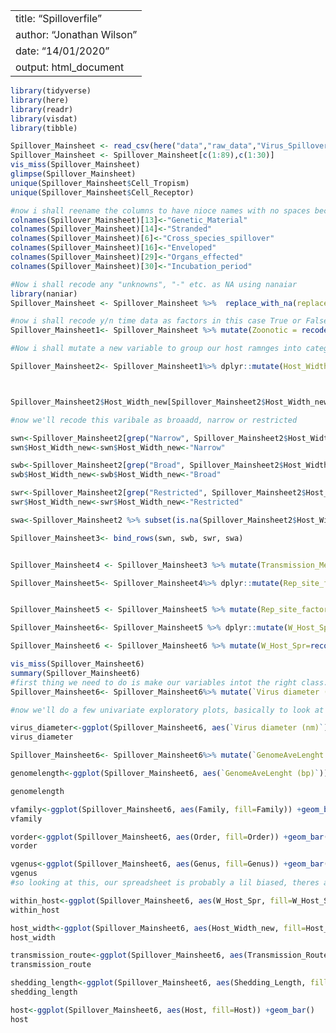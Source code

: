 
---
title: "Spilloverfile"
author: "Jonathan Wilson"
date: "14/01/2020"
output: html_document
---

```{r}
library(tidyverse)
library(here)
library(readr)
library(visdat)
library(tibble)

```
```{r}

Spillover_Mainsheet <- read_csv(here("data","raw_data","Virus_Spillover_p1.csv"))
Spillover_Mainsheet <- Spillover_Mainsheet[c(1:89),c(1:30)]
vis_miss(Spillover_Mainsheet)
glimpse(Spillover_Mainsheet)
unique(Spillover_Mainsheet$Cell_Tropism)
unique(Spillover_Mainsheet$Cell_Receptor)
```
```{r}
#now i shall reename the columns to have nioce names with no spaces because r likes it that way
colnames(Spillover_Mainsheet)[13]<-"Genetic_Material" 
colnames(Spillover_Mainsheet)[14]<-"Stranded"
colnames(Spillover_Mainsheet)[6]<-"Cross_species_spillover"
colnames(Spillover_Mainsheet)[16]<-"Enveloped"
colnames(Spillover_Mainsheet)[29]<-"Organs_effected"
colnames(Spillover_Mainsheet)[30]<-"Incubation_period"
```

```{r}
#Now i shall recode any "unknowns", "-" etc. as NA using nanaiar
library(naniar)
Spillover_Mainsheet <- Spillover_Mainsheet %>%  replace_with_na(replace =  list(Cell_Receptor = "unknown", Cell_Tropism = "unknown", Entry_Mechanism = "unknown", Receptor_Distribution="unknown", Host=c("unknown", "Unknown"), Transmission_Mechanism="unknown", Shedding_Period = c("-", "unknown"), Shedding_Length =c("-", "unknown"), Mortality_Rate =c("-", "unknown"), Cross_species_spillover = "unknown", Transmission_Route = "unknown", Shedding_Route="unknown", Host_Range= c("unknown", "Unknown"),  Replication_Site = "unknown", Within_Host_Spread= "unknown",  Organs_effected= "unknown", Incubation_period=c("unknown", "-")))

#now i shall recode y/n time data as factors in this case True or False
Spillover_Mainsheet1<- Spillover_Mainsheet %>% mutate(Zoonotic = recode(Zoonotic, "n" = F, "y" = T)) %>% mutate(Cross_species_spillover=recode(Cross_species_spillover, "n"=F, "y"=T))  %>% mutate(Vector=recode(Vector, "n"=F, "y"=T))  %>% mutate(Segmented=recode(Segmented, "n"=F, "y"=T))  %>% mutate(Viraemia=recode(Viraemia, "n"=F, "y"=T))%>% mutate(Enveloped=recode(Enveloped, "enveloped"=T))
```
```{r}
#Now i shall mutate a new variable to group our host ramnges into categories whilst still retaining the more specfic info

Spillover_Mainsheet2<- Spillover_Mainsheet1%>% dplyr::mutate(Host_Width_new = Host_Range)



Spillover_Mainsheet2$Host_Width_new[Spillover_Mainsheet2$Host_Width_new=="Narrow (bats)"] <- "Narrow (Bats)"

#now we'll recode this varibale as broaadd, narrow or restricted

swn<-Spillover_Mainsheet2[grep("Narrow", Spillover_Mainsheet2$Host_Width_new), ]
swn$Host_Width_new<-swn$Host_Width_new<-"Narrow"

swb<-Spillover_Mainsheet2[grep("Broad", Spillover_Mainsheet2$Host_Width_new),]
swb$Host_Width_new<-swb$Host_Width_new<-"Broad"

swr<-Spillover_Mainsheet2[grep("Restricted", Spillover_Mainsheet2$Host_Width_new),]
swr$Host_Width_new<-swr$Host_Width_new<-"Restricted"

swa<-Spillover_Mainsheet2 %>% subset(is.na(Spillover_Mainsheet2$Host_Width_new))

Spillover_Mainsheet3<- bind_rows(swn, swb, swr, swa)


Spillover_Mainsheet4 <- Spillover_Mainsheet3 %>% mutate(Transmission_Mechanism=recode(Transmission_Mechanism, "Direct/indirect contact"= "Both", "Aerosol infection and direct contact"= "Both"))

```

```{r}
Spillover_Mainsheet5<- Spillover_Mainsheet4%>% dplyr::mutate(Rep_site_factor = Replication_Site)


Spillover_Mainsheet5 <- Spillover_Mainsheet5 %>% mutate(Rep_site_factor=recode(Rep_site_factor, "Respiratory tract epithelium" = "Respiratory_Epithelium", "Upper and lower respiratory tract epithelium" = "Respiratory_Epithelium", "Lungs (bronquiolar epithelial cells)" = "Respiratory_Epithelium", "Lungs (bronchial epithelial cells)" = "Respiratory_Epithelium"  ,"Upper and lower respiratory tract epithelium"="Respiratory_Epithelium",  "Respiratory ciliated epithelium"="Respiratory_Epithelium", "Respiratory tract"  = "Respiratory_Epithelium" , "Nasopharyngeal epithelium"  = "Respiratory_Epithelium",  "Spinal cord and brain (nervous tissues)"= "Neural_Tissue",  "Peripheral, central and autonomic nervous systems (astrocytes, Schwann cells, ependymal cells)" = "Neural_Tissue", "Striated or connective tissue at the inoculation site" = "Muscle_Tissue", "Salivary glands and regional lymph nodes" = "Lymphnodes_salivary glands", "Inoculation site" = "Cutaneous_Epithelium", "Inouculation site (keratinocytes)" = "Cutaneous_Epithelium", "Lymph nodes and nodal chains; liver and spleen" = "Lymphnodes_spleen_liver", "Respiratory tract epithelium and tonsils" = "Respiratory_epithelium_Lymphnodes", "Lymphoid tissues and intestinal epithelium" = "Secondary_Lymphoid_Organs_Intestinal_Epithelium", "Conjunctiva, respiratory or alimentary tracts epithelium cells" = "Respiratory_Intestinal_Epithelium", "Muscle Tissue" = "Muscle_Tissue", "Inoculation site (keratinocytes)" = "Cutaneous_Epithelium", "Lymphnodes and salivary glands"="Lymphnodes_Salivary_Glands", "Reticuloendothelial system" = "Reticuloendothelial_Cells"))

Spillover_Mainsheet6<- Spillover_Mainsheet5 %>% dplyr::mutate(W_Host_Spr = Within_Host_Spread)

Spillover_Mainsheet6 <- Spillover_Mainsheet6 %>% mutate(W_Host_Spr=recode(W_Host_Spr, "Respiratory tract epithelial cells" = "Epithelial_Cells", "Epithelial cells" = "Epithelial_Cells", "Epithelial cells to lower respiratory tract" = "Epithelial_Cells", "Epithelial cells (ciliated and goblet cells)" = "Epithelial_Cells", "Lung epithelial cells to endothelium"= "Epithelial_Cells", "Through the blood" = "Mononuclear_Phagocytic_Cells", "Dendritic cells and mononuclear phagocytes (monocytes and macrophages) via lymphatic and vascular systems" = "Mononuclear_Phagocytic_Cells", "Mononuclear cells" = "Mononuclear_Phagocytic_Cells", "Lymphnodes (Macrophages and dendritic cells)" = "Mononuclear_Phagocytic_Cells", "Transynaptic spread"="Transsynaptic_Spread","Endoneurium of Schwann cells and transynaptic spread"="Transsynaptic_Spread", "Transport axonal and transynaptic through peripheral, central and autonomic nervous systems infecting astrocytes" = "Transsynaptic_Spread", "Macrophages\nLymphocytes B and T" = "Mononuclear_Phagocytic_Cells", "Lymphocytes T"="Epithelial_Cells", "Epithelial cells?"="Epithelial_Cells", "Leucocytes (neutrophils?)"="Leucocytes","Cell-to-cell (keratinocytes) and dendritic cells can carry the vrus to lymph-nodes" = "Keratinocytes", "Blood and cranial nerves" = "Trigeminal_olfactory_Nerves"))

```
```{r}
vis_miss(Spillover_Mainsheet6)
summary(Spillover_Mainsheet6)
#first thing we need to do is make our variables intot the right class. We can see lots of the numbers are actyaully coded as character- lets fix that
Spillover_Mainsheet6<- Spillover_Mainsheet6%>% mutate(`Virus diameter (nm)` = as.numeric(as.character(`Virus diameter (nm)`)))

#now we'll do a few univariate exploratory plots, basically to look at the distibution of data in each variable, so they don't need to be fancy

virus_diameter<-ggplot(Spillover_Mainsheet6, aes(`Virus diameter (nm)`)) +geom_histogram() 
virus_diameter

Spillover_Mainsheet6<- Spillover_Mainsheet6%>% mutate(`GenomeAveLenght (bp)` = as.numeric(as.character(`GenomeAveLenght (bp)`)))

genomelength<-ggplot(Spillover_Mainsheet6, aes(`GenomeAveLenght (bp)`)) + geom_histogram()

genomelength
```
```{r}
vfamily<-ggplot(Spillover_Mainsheet6, aes(Family, fill=Family)) +geom_bar()
vfamily

```
```{r}

vorder<-ggplot(Spillover_Mainsheet6, aes(Order, fill=Order)) +geom_bar()
vorder

```

```{r}

vgenus<-ggplot(Spillover_Mainsheet6, aes(Genus, fill=Genus)) +geom_bar()
vgenus
#so looking at this, our spreadsheet is probably a lil biased, theres a heck of a lot of arenas and not much else
```
```{r}


within_host<-ggplot(Spillover_Mainsheet6, aes(W_Host_Spr, fill=W_Host_Spr)) +geom_bar()
within_host
```
```{r}
host_width<-ggplot(Spillover_Mainsheet6, aes(Host_Width_new, fill=Host_Width_new)) +geom_bar()
host_width
```
```{r}
transmission_route<-ggplot(Spillover_Mainsheet6, aes(Transmission_Route, fill=Transmission_Route)) +geom_bar()
transmission_route
```
```{r}
shedding_length<-ggplot(Spillover_Mainsheet6, aes(Shedding_Length, fill=Shedding_Length)) +geom_bar()
shedding_length
```

```{r}
host<-ggplot(Spillover_Mainsheet6, aes(Host, fill=Host)) +geom_bar()
host
```


